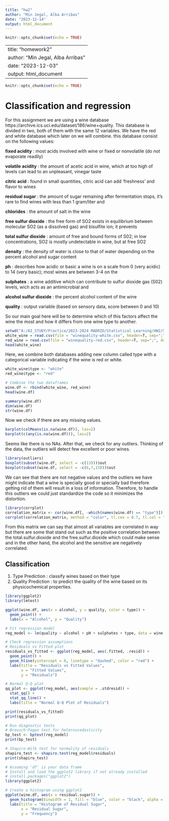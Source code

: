 ```yaml
---
title: "hw2"
author: "Min Jegal, Alba Arribas"
date: "2023-12-14"
output: html_document
---
```


```r
knitr::opts_chunk$set(echo = TRUE)
```

---
title: "homework2"
author: "Min Jegal, Alba Arribas"
date: "2023-12-03"
output: html_document
---

```r
knitr::opts_chunk$set(echo = TRUE)
```

# Classification and regression

For this assignment we are using a wine database https://archive.ics.uci.edu/dataset/186/wine+quality. This database is divided in two, both of them with the same 12 variables. We have the red and white database which later on we will combine. 
this database consist on the following values:

**fixed acidity** : most acids involved with wine or fixed or nonvolatile (do not evaporate readily)

**volatile acidity** : the amount of acetic acid in wine, which at too high of levels can lead to an unpleasant, vinegar taste

**citric acid** : found in small quantities, citric acid can add 'freshness' and flavor to wines

**residual sugar** : the amount of sugar remaining after fermentation stops, it's rare to find wines with less than 1 gram/liter and

**chlorides** : the amount of salt in the wine

**free sulfur dioxide** : the free form of SO2 exists in equilibrium between molecular SO2 (as a dissolved gas) and bisulfite ion; it prevents

**total sulfur dioxide** : amount of free and bound forms of S02; in low concentrations, SO2 is mostly undetectable in wine, but at free SO2

**density** : the density of water is close to that of water depending on the percent alcohol and sugar content

**ph** : describes how acidic or basic a wine is on a scale from 0 (very acidic) to 14 (very basic); most wines are between 3-4 on the

**sulphates** : a wine additive which can contribute to sulfur dioxide gas (S02) levels, wich acts as an antimicrobial and

**alcohol sulfur dioxide** : the percent alcohol content of the wine

**quality** : output variable (based on sensory data, score between 0 and 10)

So our main goal here will be to determine which of this factors affect the wine the most and how it differs from one wine type to another.

```r
setwd("A:/AI_STUDY/Practice/2023-2024 MADRID/Statistical Learning/HW2/Statistical-Learning_Wine/wine+quality")
white_wine = read.csv(file = "winequality-white.csv", header=T, sep=";", dec=".")
red_wine = read.csv(file = "winequality-red.csv", header=T, sep=";", dec=".")
head(white_wine)
```
Here, we combine both databases adding new column called type with a categorical variable indicating if the wine is red or white.


```r
white_wine$type <- "white"
red_wine$type <- "red"

# Combine the two dataframes
wine.df <- rbind(white_wine, red_wine)
head(wine.df)
```

```r
summary(wine.df)
dim(wine.df)
str(wine.df)
```
Now we check if there are any missing values.
```r
barplot(colMeans(is.na(wine.df)), las=2)
barplot(c(any(is.na(wine.df))), las=2)
```
Seems like there is no NAs.
After that, we check for any outliers. Thinking of the data, the outliers will detect few excellent or poor wines.

```r

library(outliers)
boxplot(subset(wine.df, select = -c(13)))$out
boxplot(subset(wine.df, select = -c(6,7,13)))$out
```

We can see that there are not negative values and the outliers we have might indicate that a wine is specially good or specially bad therefore getting rid of them will result in a loss of information. Therefore, to handle this outliers we could just standardize the code so it minimizes the distortion.


```r
library(corrplot)
correlation_matrix <- cor(wine.df[, -which(names(wine.df) == "type")])
corrplot(correlation_matrix, method = "color", tl.cex = 0.7, tl.col = "black", addrect = 2)
```

From this matrix we can say that almost all variables are correlated in way but there are some that stand out such as the positive correlation between the total.sulfur.dioxide and the free.sulfur.dioxide which could make sense and in the other hand, the alcohol and the sensitive are negatively correlated.


## Classification

1. Type Prediction : classify wines based on their type
2. Quality Prediction : to predict the quality of the wine based on its physicochemical properties. 









```r
library(ggplot2)
library(lmtest)

ggplot(wine.df, aes(x = alcohol, y = quality, color = type)) +
  geom_point() +
  labs(x = "Alcohol", y = "Quality")
```
```r

# Fit regression model
reg_model <- lm(quality ~ alcohol + pH + sulphates + type, data = wine.df)

# Check regression assumptions
# Residuals vs Fitted plot
residuals_vs_fitted <- ggplot(reg_model, aes(.fitted, .resid)) +
  geom_point() +
  geom_hline(yintercept = 0, linetype = "dashed", color = "red") +
  labs(title = "Residuals vs Fitted Values",
       x = "Fitted Values",
       y = "Residuals")

# Normal Q-Q plot
qq_plot <- ggplot(reg_model, aes(sample = .stdresid)) +
  stat_qq() +
  stat_qq_line() +
  labs(title = "Normal Q-Q Plot of Residuals")

print(residuals_vs_fitted)
print(qq_plot)

# Run diagnostic tests
# Breusch-Pagan test for heteroscedasticity
bp_test <- bptest(reg_model)
print(bp_test)

# Shapiro-Wilk test for normality of residuals
shapiro_test <- shapiro.test(reg_model$residuals)
print(shapiro_test)


```


```r

# Assuming 'df' is your data frame
# Install and load the ggplot2 library if not already installed
# install.packages("ggplot2")
library(ggplot2)

# Create a histogram using ggplot2
ggplot(wine.df, aes(x = residual.sugar)) +
  geom_histogram(binwidth = 1, fill = "blue", color = "black", alpha = 0.7) +
  labs(title = "Histogram of Residual Sugar",
       x = "Residual Sugar",
       y = "Frequency")
```